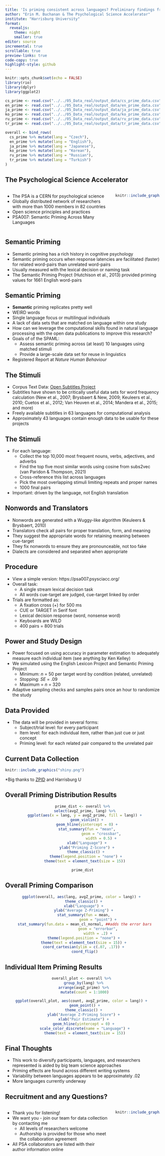 ```yaml
---
title: 'Is priming consistent across languages? Preliminary findings from the SPAML: Semantic Priming Across Many Languages'
author: "Erin M. Buchanan & The Psychological Science Accelerator"
institute: "Harrisburg University"
format: 
  revealjs:
    theme: night
    smaller: true
editor: source
incremental: true 
scrollable: true 
preview-links: true
code-copy: true 
highlight-style: github 
---
```


```r
knitr::opts_chunk$set(echo = FALSE)
library(rio)
library(dplyr)
library(ggplot2)
```

```r
cs_prime <- read.csv("../../05_Data_real/output_data/cs_prime_data.csv")
en_prime <- read.csv("../../05_Data_real/output_data/en_prime_data.csv")
ja_prime <- read.csv("../../05_Data_real/output_data/ja_prime_data.csv")
ko_prime <- read.csv("../../05_Data_real/output_data/ko_prime_data.csv")
ru_prime <- read.csv("../../05_Data_real/output_data/ru_prime_data.csv")
tr_prime <- read.csv("../../05_Data_real/output_data/tr_prime_data.csv")

overall <- bind_rows(
  cs_prime %>% mutate(lang = "Czech"),
  en_prime %>% mutate(lang = "English"),
  ja_prime %>% mutate(lang = "Japanese"),
  ko_prime %>% mutate(lang = "Korean"),
  ru_prime %>% mutate(lang = "Russian"),
  tr_prime %>% mutate(lang = "Turkish")
)
```

## The Psychological Science Accelerator 

:::: {.columns}
::: {.column width="70%"}
- The PSA is a CERN for psychological science
- Globally distributed network of researchers with more than 1000 members in 82 countries 
- Open science principles and practices 
- PSA007: Semantic Priming Across Many Languages 
:::
::: {.column width="30%"}
```r
knitr::include_graphics("cropped-cropped-psa.png")
```
:::
::::

## Semantic Priming 

- Semantic priming has a rich history in cognitive psychology
- Semantic priming occurs when response latencies are facilitated (faster) for related word-pairs than unrelated word-pairs
- Usually measured with the lexical decision or naming task 
- The Semantic Priming Project (Hutchison et al., 2013) provided priming values for 1661 English word-pairs

## Semantic Priming

- **Semantic** priming replicates pretty well
- WEIRD words 
- Single language focus or multilingual individuals 
- A lack of data sets that are matched on language within one study 
- How can we leverage the computational skills found in natural language processing with the open data publications to improve this research? 
- Goals of of the SPAML:
  - Assess semantic priming across (at least) 10 languages using matched stimuli
  - Provide a large-scale data set for reuse in linguistics 
- Registered Report at *Nature Human Behaviour*

## The Stimuli

- Corpus Text Data: [Open Subtitles Project](http://opus.nlpl.eu/OpenSubtitles-v2018.php)
- Subtitles have shown to be critically useful data sets for word frequency calculation (New et al., 2007; Brysbaert & New, 2009; Keuleers et al., 2010; Cuetos et al., 2012; Van Heuven et al., 2014; Mandera et al., 2015; and more)
- Freely available subtitles in 63 languages for computational analysis
- Approximately 43 languages contain enough data to be usable for these projects

## The Stimuli

- For each language:
  - Collect the top 10,000 most frequent nouns, verbs, adjectives, and adverbs
  - Find the top five most similar words using cosine from subs2vec (van Paridon & Thompson, 2021)
  - Cross-reference this list across languages 
  - Pick the most overlapping stimuli limiting repeats and proper names
  - 1000 final pairs
- Important: driven by the language, not English translation
  
## Nonwords and Translators

- Nonwords are generated with a Wuggy-like algorithm (Keuleers & Brysbaert, 2010)
- Translators check all pairs for proper translation, form, and meaning
- They suggest the appropriate words for retaining meaning between cue-target
- They fix nonwords to ensure they are pronounceable, not too fake
- Dialects are considered and separated when appropriate 

## Procedure 

- View a simple version: https://psa007.psysciacc.org/
- Overall task: 
  - A single stream lexical decision task 
  - All words cue-target are judged, cue-target linked by order 
- Trials are formatted as:
  - A fixation cross (+) for 500 ms
  - CUE or TARGET in Serif font
  - Lexical decision response (word, nonsense word)
  - Keyboards are WILD
  - 400 pairs = 800 trials

## Power and Study Design 

- Power focused on using accuracy in parameter estimation to adequately measure each individual item (see anything by Ken Kelley)
- We simulated using the English Lexicon Project and Semantic Priming Project
  - Minimum: *n* = 50 per target word by condition (related, unrelated)
  - Stopping: *SE* = .09
  - Maximum = *n* = 320 
- Adaptive sampling checks and samples pairs once an hour to randomize the study 

## Data Provided

- The data will be provided in several forms: 
  - Subject/trial level: for every participant 
  - Item level: for each individual item, rather than just cue or just concept
  - Priming level: for each related pair compared to the unrelated pair

## Current Data Collection

```r
knitr::include_graphics("shiny.png")
```

*Big thanks to [ZPID](https://leibniz-psychology.org/en/) and Harrisburg U

## Overall Priming Distribution Results{.r-fit-text}

<center>

```r
prime_dist <- overall %>%
  select(avgZ_prime, lang) %>%
  ggplot(aes(x = lang, y = avgZ_prime, fill = lang)) +
    geom_violin() +
    geom_hline(yintercept = 0) +
    stat_summary(fun = "mean",
                 geom = "crossbar",
                 width = 0.5) +
    xlab("Language") +
    ylab("Priming Z-Score") +
    theme_classic() + 
    theme(legend.position = "none") + 
  theme(text = element_text(size = 15))

prime_dist
```

</center>

## Overall Priming Comparison 

<center>

```r
ggplot(overall, aes(lang, avgZ_prime, color = lang)) + 
  theme_classic() + 
  xlab("Language") + 
  ylab("Average Z-Priming") + 
  stat_summary(fun = mean, 
               geom = "point") + 
  stat_summary(fun.data = mean_cl_normal, ##adds the error bars
               geom = "errorbar", 
               width = .2) + 
  theme(legend.position = "none") + 
  theme(text = element_text(size = 15)) + 
  coord_cartesian(ylim = c(.07, .17)) + 
  coord_flip()
```

</center>

## Individual Item Priming Results 

<center> 

```r
overall_plot <- overall %>% 
  group_by(lang) %>% 
  arrange(avgZ_prime) %>% 
  mutate(count = 1:1000)

ggplot(overall_plot, aes(count, avgZ_prime, color = lang)) + 
  geom_point() +
  theme_classic() + 
  ylab("Average Z-Priming Score") + 
  xlab("Pair Estimate") + 
  geom_hline(yintercept = 0) + 
  scale_color_discrete(name = "Language") +
  theme(text = element_text(size = 15))
```

</center> 

## Final Thoughts 

- This work to diversify participants, languages, and researchers represented is aided by big team science approaches
- Priming effects are found across different writing systems 
- Variability between languages appears to be approximately .02
- More languages currently underway 

## Recruitment and any Questions?

:::: {.columns}
::: {.column width="70%"}
- Thank you for listening!
- We want you - join our team for data collection by contacting me
  - All levels of researchers welcome
  - Authorship is provided for those who meet the collaboration agreement 
- All PSA collaborators are listed with their author information online
:::
::: {.column width="30%"}
```r
knitr::include_graphics("QR_links.png")
```
:::
::::